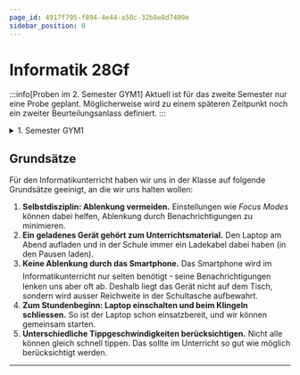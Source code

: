 ```yaml
---
page_id: 4917f795-f894-4e44-a50c-32b8e8d7409e
sidebar_position: 0
---
```



# Informatik 28Gf

:::info[Proben im 2. Semester GYM1] Aktuell ist für das zweite Semester nur eine Probe geplant. Möglicherweise wird zu einem späteren Zeitpunkt noch ein zweiter Beurteilungsanlass definiert. :::

<Semesterplan termine={termine_fs25} />

<details>
    <summary>1. Semester GYM1</summary>
    <Semesterplan einzellektion={einzellektion} praktikum={praktikum} />
</details>

<Directory name="Notizen" id="f7076ab8-746d-42cb-a735-c3b2690d40ad" />

## Grundsätze

Für den Informatikunterricht haben wir uns in der Klasse auf folgende Grundsätze geeinigt, an die wir uns halten wollen:

1. **Selbstdisziplin: Ablenkung vermeiden.** Einstellungen wie _Focus Modes_ können dabei helfen, Ablenkung durch Benachrichtigungen zu minimieren.
2. **Ein geladenes Gerät gehört zum Unterrichtsmaterial.** Den Laptop am Abend aufladen und in der Schule immer ein Ladekabel dabei haben (in den Pausen laden).
3. **Keine Ablenkung durch das Smartphone.** Das Smartphone wird im Informatikunterricht nur selten benötigt ᠆ seine Benachrichtigungen lenken uns aber oft ab. Deshalb liegt das Gerät nicht auf dem Tisch, sondern wird ausser Reichweite in der Schultasche aufbewahrt.
4. **Zum Stundenbeginn: Laptop einschalten und beim Klingeln schliessen.** So ist der Laptop schon einsatzbereit, und wir können gemeinsam starten.
5. **Unterschiedliche Tippgeschwindigkeiten berücksichtigen.** Nicht alle können gleich schnell tippen. Das sollte im Unterricht so gut wie möglich berücksichtigt werden.

---
